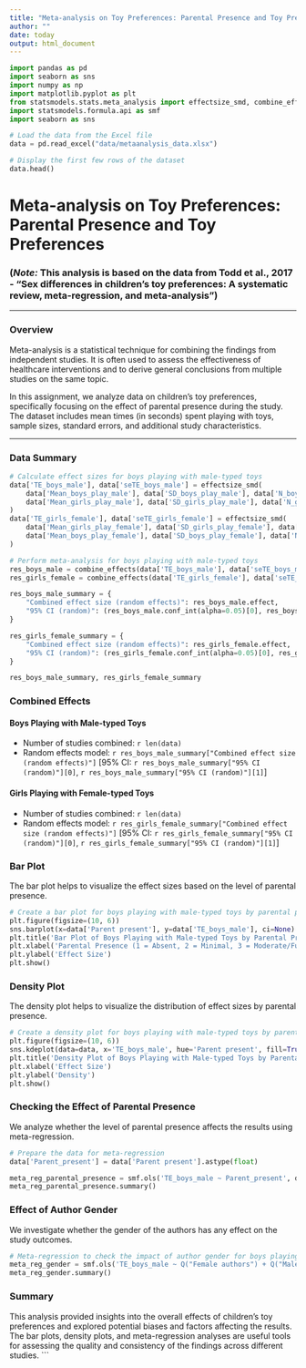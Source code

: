 ```yaml
---
title: "Meta-analysis on Toy Preferences: Parental Presence and Toy Preferences"
author: ""
date: today
output: html_document
---
```


```python
import pandas as pd
import seaborn as sns
import numpy as np
import matplotlib.pyplot as plt
from statsmodels.stats.meta_analysis import effectsize_smd, combine_effects
import statsmodels.formula.api as smf
import seaborn as sns

# Load the data from the Excel file
data = pd.read_excel("data/metaanalysis_data.xlsx")

# Display the first few rows of the dataset
data.head()
```

# Meta-analysis on Toy Preferences: Parental Presence and Toy Preferences

### __(*Note:* This analysis is based on the data from Todd et al., 2017 - "Sex differences in children’s toy preferences: A systematic review, meta‐regression, and meta‐analysis")__

***

### Overview

Meta-analysis is a statistical technique for combining the findings from independent studies. It is often used to assess the effectiveness of healthcare interventions and to derive general conclusions from multiple studies on the same topic.

In this assignment, we analyze data on children's toy preferences, specifically focusing on the effect of parental presence during the study. The dataset includes mean times (in seconds) spent playing with toys, sample sizes, standard errors, and additional study characteristics.

***

### Data Summary

```python
# Calculate effect sizes for boys playing with male-typed toys
data['TE_boys_male'], data['seTE_boys_male'] = effectsize_smd(
    data['Mean_boys_play_male'], data['SD_boys_play_male'], data['N_boys'],
    data['Mean_girls_play_male'], data['SD_girls_play_male'], data['N_girls']
)
data['TE_girls_female'], data['seTE_girls_female'] = effectsize_smd(
    data['Mean_girls_play_female'], data['SD_girls_play_female'], data['N_girls'],
    data['Mean_boys_play_female'], data['SD_boys_play_female'], data['N_boys']
)

# Perform meta-analysis for boys playing with male-typed toys
res_boys_male = combine_effects(data['TE_boys_male'], data['seTE_boys_male']**2, method_re='dl')
res_girls_female = combine_effects(data['TE_girls_female'], data['seTE_girls_female']**2, method_re='dl')

res_boys_male_summary = {
    "Combined effect size (random effects)": res_boys_male.effect,
    "95% CI (random)": (res_boys_male.conf_int(alpha=0.05)[0], res_boys_male.conf_int(alpha=0.05)[1])
}

res_girls_female_summary = {
    "Combined effect size (random effects)": res_girls_female.effect,
    "95% CI (random)": (res_girls_female.conf_int(alpha=0.05)[0], res_girls_female.conf_int(alpha=0.05)[1])
}

res_boys_male_summary, res_girls_female_summary
```

### Combined Effects

#### Boys Playing with Male-typed Toys

- Number of studies combined: `r len(data)`
- Random effects model: `r res_boys_male_summary["Combined effect size (random effects)"]` [95% CI: `r res_boys_male_summary["95% CI (random)"][0]`, `r res_boys_male_summary["95% CI (random)"][1]`]

#### Girls Playing with Female-typed Toys

- Number of studies combined: `r len(data)`
- Random effects model: `r res_girls_female_summary["Combined effect size (random effects)"]` [95% CI: `r res_girls_female_summary["95% CI (random)"][0]`, `r res_girls_female_summary["95% CI (random)"][1]`]

### Bar Plot

The bar plot helps to visualize the effect sizes based on the level of parental presence.

```python
# Create a bar plot for boys playing with male-typed toys by parental presence
plt.figure(figsize=(10, 6))
sns.barplot(x=data['Parent present'], y=data['TE_boys_male'], ci=None)
plt.title('Bar Plot of Boys Playing with Male-typed Toys by Parental Presence')
plt.xlabel('Parental Presence (1 = Absent, 2 = Minimal, 3 = Moderate/Full)')
plt.ylabel('Effect Size')
plt.show()
```

### Density Plot

The density plot helps to visualize the distribution of effect sizes by parental presence.

```python
# Create a density plot for boys playing with male-typed toys by parental presence
plt.figure(figsize=(10, 6))
sns.kdeplot(data=data, x='TE_boys_male', hue='Parent present', fill=True)
plt.title('Density Plot of Boys Playing with Male-typed Toys by Parental Presence')
plt.xlabel('Effect Size')
plt.ylabel('Density')
plt.show()
```

### Checking the Effect of Parental Presence

We analyze whether the level of parental presence affects the results using meta-regression.

```python
# Prepare the data for meta-regression
data['Parent_present'] = data['Parent present'].astype(float)

meta_reg_parental_presence = smf.ols('TE_boys_male ~ Parent_present', data=data).fit()
meta_reg_parental_presence.summary()
```

### Effect of Author Gender

We investigate whether the gender of the authors has any effect on the study outcomes.

```python
# Meta-regression to check the impact of author gender for boys playing with male-typed toys
meta_reg_gender = smf.ols('TE_boys_male ~ Q("Female authors") + Q("Male authors")', data=data).fit()
meta_reg_gender.summary()
```

### Summary

This analysis provided insights into the overall effects of children's toy preferences and explored potential biases and factors affecting the results. The bar plots, density plots, and meta-regression analyses are useful tools for assessing the quality and consistency of the findings across different studies.
```